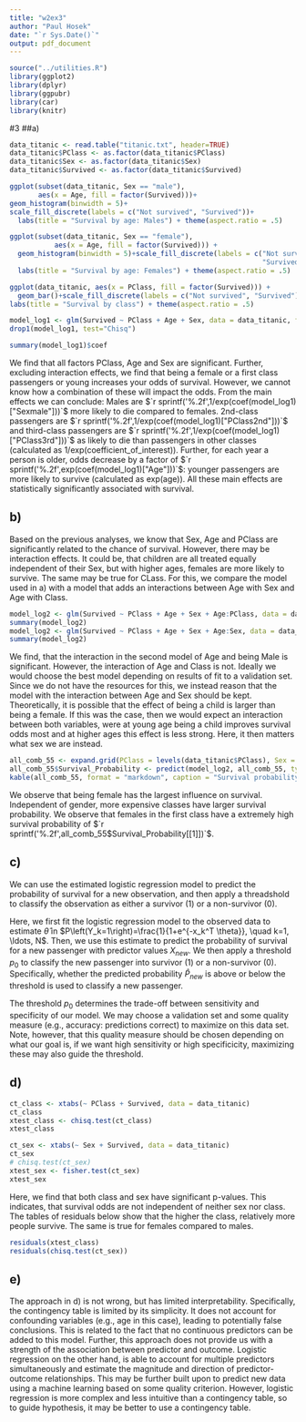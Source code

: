 ```yaml
---
title: "w2ex3"
author: "Paul Hosek"
date: "`r Sys.Date()`"
output: pdf_document
---
```



```r
source("../utilities.R")
library(ggplot2)
library(dplyr)
library(ggpubr)
library(car)
library(knitr)

```


#3
##a)
```r
data_titanic <- read.table("titanic.txt", header=TRUE)
data_titanic$PClass <- as.factor(data_titanic$PClass)
data_titanic$Sex <- as.factor(data_titanic$Sex)
data_titanic$Survived <- as.factor(data_titanic$Survived)
```


```r
ggplot(subset(data_titanic, Sex == "male"),
       aes(x = Age, fill = factor(Survived)))+
geom_histogram(binwidth = 5)+
scale_fill_discrete(labels = c("Not survived", "Survived"))+
  labs(title = "Survival by age: Males") + theme(aspect.ratio = .5)

ggplot(subset(data_titanic, Sex == "female"),
           aes(x = Age, fill = factor(Survived))) +
  geom_histogram(binwidth = 5)+scale_fill_discrete(labels = c("Not survived",
                                                              "Survived"))+
  labs(title = "Survival by age: Females") + theme(aspect.ratio = .5)

ggplot(data_titanic, aes(x = PClass, fill = factor(Survived))) +
  geom_bar()+scale_fill_discrete(labels = c("Not survived", "Survived"))+
labs(title = "Survival by class") + theme(aspect.ratio = .5)


```
```r
model_log1 <- glm(Survived ~ PClass + Age + Sex, data = data_titanic, family = binomial())
drop1(model_log1, test="Chisq")
```
```r
summary(model_log1)$coef
```
We find that all factors PClass, Age and Sex are significant. Further, excluding interaction effects, we find that being a female or a first class passengers or young increases your odds of survival. However, we cannot know how a combination of these will impact the odds. From the main effects we can conclude: Males are $`r sprintf('%.2f',1/exp(coef(model_log1)["Sexmale"]))`$ more likely to die compared to females. 2nd-class passengers are $`r sprintf('%.2f',1/exp(coef(model_log1)["PClass2nd"]))`$ and third-class passengers are $`r sprintf('%.2f',1/exp(coef(model_log1)["PClass3rd"]))`$ as likely to die than passengers in other classes (calculated as 1/exp(coefficient_of_interest)). Further, for each year a person is older, odds decrease by a factor of $`r sprintf('%.2f',exp(coef(model_log1)["Age"]))`$: younger passengers are more likely to survive (calculated as exp(age)). All these main effects are statistically significantly associated with survival.


## b)
Based on the previous analyses, we know that Sex, Age and PClass are significantly related to the chance of survival. However, there may be interaction effects. It could be, that children are all treated equally independent of their Sex, but with higher ages, females are more likely to survive. The same may be true for CLass. For this, we compare the model used in a) with a model that adds an interactions between Age with Sex and Age with Class.
```r
model_log2 <- glm(Survived ~ PClass + Age + Sex + Age:PClass, data = data_titanic, family = binomial)
summary(model_log2)
model_log2 <- glm(Survived ~ PClass + Age + Sex + Age:Sex, data = data_titanic, family = binomial)
summary(model_log2)
```
We find, that the interaction in the second model of Age and being Male is significant. However, the interaction of Age and Class is not. Ideally we would choose the best model depending on results of fit to a validation set. Since we do not have the resources for this, we instead reason that the model with the interaction between Age and Sex should be kept. Theoretically, it is possible that the effect of being a child is larger than being a female. If this was the case, then we would expect an interaction between both variables, were at young age being a child improves survival odds most and at higher ages this effect is less strong. Here, it then matters what sex we are instead.

```r
all_comb_55 <- expand.grid(PClass = levels(data_titanic$PClass), Sex = levels(data_titanic$Sex), Age = 55)
all_comb_55$Survival_Probability <- predict(model_log2, all_comb_55, type = "response") # response = probabilities, "link" for odds
kable(all_comb_55, format = "markdown", caption = "Survival probability for 55 year olds.")
```
We observe that being female has the largest influence on survival. Independent of gender, more expensive classes have larger survival probability. We observe that females in the first class have a extremely high survival probability of $`r sprintf('%.2f',all_comb_55$Survival_Probability[[1]])`$.

## c)

We can use the estimated logistic regression model to predict the probability of survival for a new observation, and then apply a threadshold to classify the observation as either a survivor (1) or a non-survivor (0).

Here, we first fit the logistic regression model to the observed data to estimate $\hat{\theta}$ in $P\left(Y_k=1\right)=\frac{1}{1+e^{-x_k^T \theta}}, \quad k=1, \ldots, N$. Then, we use this estimate to predict the probability of survival for a new passenger with predictor values $X_{new}$. We then apply a threshold  $p_0$ to classify the new passenger into survivor (1) or a non-survivor (0). Specifically, whether the predicted probability $\hat{P}_{new}$ is above or below the threshold is used to classify a new passenger.

The threshold $p_0$ determines the trade-off between sensitivity and specificity of our model. We may choose a validation set and some quality measure (e.g., accuracy: predictions correct) to maximize on this data set. Note, however, that this quality measure should be chosen depending on what our goal is, if we want high sensitivity or high specificicity, maximizing these may also guide the threshold.

## d)
```r
ct_class <- xtabs(~ PClass + Survived, data = data_titanic)
ct_class
xtest_class <- chisq.test(ct_class)
xtest_class
```

```r
ct_sex <- xtabs(~ Sex + Survived, data = data_titanic)
ct_sex
# chisq.test(ct_sex)
xtest_sex <- fisher.test(ct_sex)
xtest_sex
```
Here, we find that both class and sex have significant p-values. This indicates, that survival odds are not independent of neither sex nor class. The tables of residuals below show that the higher the class, relatively more people survive. The same is true for females compared to males.
```r
residuals(xtest_class)
residuals(chisq.test(ct_sex))
```
## e)
The approach in d) is not wrong, but has limited interpretability. Specifically, the contingency table is limited by its simplicity. It does not account for confounding variables (e.g., age in this case), leading to potentially false conclusions. This is related to the fact that no continuous predictors can be added to this model. Further, this approach does not provide us with a strength of the association between predictor and outcome. Logistic regression on the other hand, is able to account for multiple predictors simultaneously and estimate the magnitude and direction of predictor-outcome relationships. This may be further built upon to predict new data using a machine learning based on some quality criterion. However, logistic regression is more complex and less intuitive than a contingency table, so to guide hypothesis, it may be better to use a contingency table.